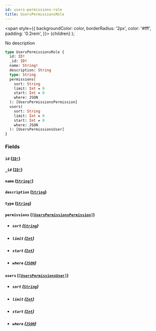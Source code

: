 ```yaml
---
id: users-permissions-role
title: UsersPermissionsRole
---
```


<span
style={{
      backgroundColor: color,
      borderRadius: '2px',
      color: '#fff',
      padding: '0.2rem',
    }}>
{children}
</span>
);

No description

```graphql
type UsersPermissionsRole {
  id: ID!
  _id: ID!
  name: String!
  description: String
  type: String
  permissions(
    sort: String
    limit: Int = 0
    start: Int = 0
    where: JSON
  ): [UsersPermissionsPermission]
  users(
    sort: String
    limit: Int = 0
    start: Int = 0
    where: JSON
  ): [UsersPermissionsUser]
}
```

### Fields

#### `id` ([`ID!`](/v1/scalars/id))

#### `_id` ([`ID!`](/v1/scalars/id))

#### `name` ([`String!`](/v1/scalars/string))

#### `description` ([`String`](/v1/scalars/string))

#### `type` ([`String`](/v1/scalars/string))

#### `permissions` ([`[UsersPermissionsPermission]`](/v1/objects/users-permissions-permission))

- ##### `sort` ([`String`](/v1/scalars/string))

- ##### `limit` ([`Int`](/v1/scalars/int))

- ##### `start` ([`Int`](/v1/scalars/int))

- ##### `where` ([`JSON`](/v1/scalars/json))

#### `users` ([`[UsersPermissionsUser]`](/v1/objects/users-permissions-user))

- ##### `sort` ([`String`](/v1/scalars/string))

- ##### `limit` ([`Int`](/v1/scalars/int))

- ##### `start` ([`Int`](/v1/scalars/int))

- ##### `where` ([`JSON`](/v1/scalars/json))
